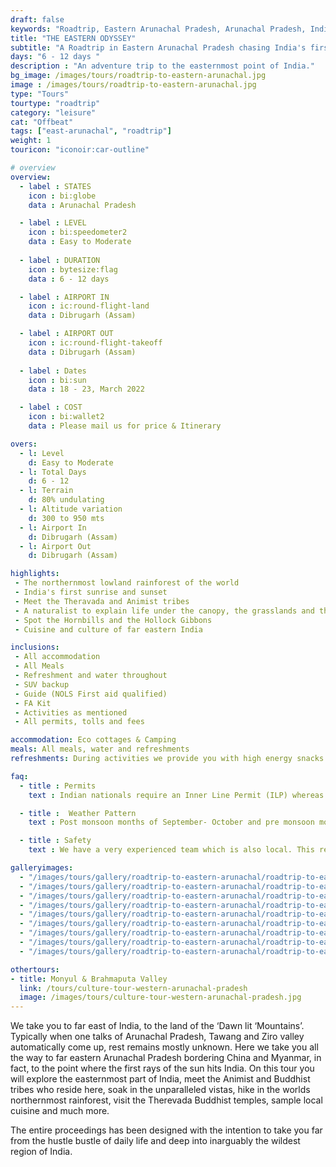 ```yaml
---
draft: false
keywords: "Roadtrip, Eastern Arunachal Pradesh, Arunachal Pradesh, India's first sunrise"
title: "THE EASTERN ODYSSEY"
subtitle: "A Roadtrip in Eastern Arunachal Pradesh chasing India's first sunrise"
days: "6 - 12 days "
description : "An adventure trip to the easternmost point of India."
bg_image: /images/tours/roadtrip-to-eastern-arunachal.jpg
image : /images/tours/roadtrip-to-eastern-arunachal.jpg
type: "Tours" 
tourtype: "roadtrip"
category: "leisure"
cat: "Offbeat"
tags: ["east-arunachal", "roadtrip"]
weight: 1 
touricon: "iconoir:car-outline"

# overview
overview:
  - label : STATES
    icon : bi:globe
    data : Arunachal Pradesh 

  - label : LEVEL
    icon : bi:speedometer2
    data : Easy to Moderate
    
  - label : DURATION
    icon : bytesize:flag
    data : 6 - 12 days

  - label : AIRPORT IN
    icon : ic:round-flight-land
    data : Dibrugarh (Assam)

  - label : AIRPORT OUT
    icon : ic:round-flight-takeoff
    data : Dibrugarh (Assam)
    
  - label : Dates
    icon : bi:sun
    data : 18 - 23, March 2022

  - label : COST
    icon : bi:wallet2
    data : Please mail us for price & Itinerary

overs:
  - l: Level 
    d: Easy to Moderate
  - l: Total Days 
    d: 6 - 12
  - l: Terrain 
    d: 80% undulating
  - l: Altitude variation 
    d: 300 to 950 mts
  - l: Airport In 
    d: Dibrugarh (Assam)
  - l: Airport Out 
    d: Dibrugarh (Assam) 

highlights:
 - The northernmost lowland rainforest of the world
 - India's first sunrise and sunset
 - Meet the Theravada and Animist tribes
 - A naturalist to explain life under the canopy, the grasslands and the riverine areas
 - Spot the Hornbills and the Hollock Gibbons
 - Cuisine and culture of far eastern India

inclusions:
 - All accommodation
 - All Meals
 - Refreshment and water throughout
 - SUV backup 
 - Guide (NOLS First aid qualified)
 - FA Kit
 - Activities as mentioned
 - All permits, tolls and fees

accommodation: Eco cottages & Camping
meals: All meals, water and refreshments
refreshments: During activities we provide you with high energy snacks.

faq:
  - title : Permits
    text : Indian nationals require an Inner Line Permit (ILP) whereas foreign nationals require a Restricted Area Permit (RAP / PAP). These have a govt. charge attached to them. Rest assured we take care of the arrangements.

  - title :  Weather Pattern
    text : Post monsoon months of September- October and pre monsoon months of March-April are very pleasant with blue skies and a fair days. Peak winters are from November to February with the mercury coming down below 15 C in the nights, where as the days are quite pleasant.

  - title : Safety
    text : We have a very experienced team which is also local. This reflects in the overall safety of our tours. Rest assured your guides know where extra attention is required and when. All our routes are well known to us, we know where the nearest medical facilities are, we know whom to contact if in case of an emergency, we know all the alternate routes in case of road blockages. We have CASEVAC protocols in place to streamline the process in case of emergencies. You can rest easy knowing that in the outdoors in general and this region in particular you are in safe hands with us.

galleryimages:
  - "/images/tours/gallery/roadtrip-to-eastern-arunachal/roadtrip-to-eastern-arunachal1.jpg"
  - "/images/tours/gallery/roadtrip-to-eastern-arunachal/roadtrip-to-eastern-arunachal2.jpg"
  - "/images/tours/gallery/roadtrip-to-eastern-arunachal/roadtrip-to-eastern-arunachal3.jpg"
  - "/images/tours/gallery/roadtrip-to-eastern-arunachal/roadtrip-to-eastern-arunachal4.jpg"
  - "/images/tours/gallery/roadtrip-to-eastern-arunachal/roadtrip-to-eastern-arunachal5.jpg"
  - "/images/tours/gallery/roadtrip-to-eastern-arunachal/roadtrip-to-eastern-arunachal6.jpg"
  - "/images/tours/gallery/roadtrip-to-eastern-arunachal/roadtrip-to-eastern-arunachal7.jpg"
  - "/images/tours/gallery/roadtrip-to-eastern-arunachal/roadtrip-to-eastern-arunachal8.jpg"
  - "/images/tours/gallery/roadtrip-to-eastern-arunachal/roadtrip-to-eastern-arunachal9.jpg"

othertours:
- title: Monyul & Brahmaputa Valley 
  link: /tours/culture-tour-western-arunachal-pradesh
  image: /images/tours/culture-tour-western-arunachal-pradesh.jpg  
---
```


 We take you to far east of India, to the land of the ‘Dawn lit ‘Mountains’. Typically when one talks of Arunachal Pradesh, Tawang and Ziro valley automatically come up, rest remains mostly unknown. Here we take you all the way to far eastern Arunachal Pradesh bordering China and Myanmar, in fact, to the point where the first rays of the sun hits India.
On this tour you will explore the easternmost part of India, meet the Animist and Buddhist tribes who reside here, soak in the unparalleled vistas, hike in the worlds northernmost rainforest, visit the Therevada Buddhist temples, sample local cuisine and much more.

The entire proceedings has been designed with the  intention to take you far from the hustle bustle of daily life and deep into inarguably the wildest region of India.